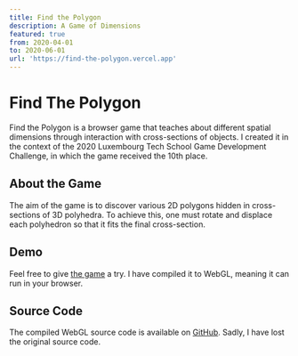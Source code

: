 ```yaml
---
title: Find the Polygon
description: A Game of Dimensions
featured: true
from: 2020-04-01
to: 2020-06-01
url: 'https://find-the-polygon.vercel.app'
---
```


# Find The Polygon

Find the Polygon is a browser game that teaches about different spatial dimensions through interaction with cross-sections of objects. I created it in the context of the 2020 Luxembourg Tech School Game Development Challenge, in which the game received the 10th place.

## About the Game

The aim of the game is to discover various 2D polygons hidden in cross-sections of 3D polyhedra. To achieve this, one must rotate and displace each polyhedron so that it fits the final cross-section.

## Demo

Feel free to give [the game](https://find-the-polygon.vercel.app) a try. I have compiled it to WebGL, meaning it can run in your browser.

## Source Code

The compiled WebGL source code is available on [GitHub](https://github.com/nico-bachner/find-the-polygon). Sadly, I have lost the original source code.
